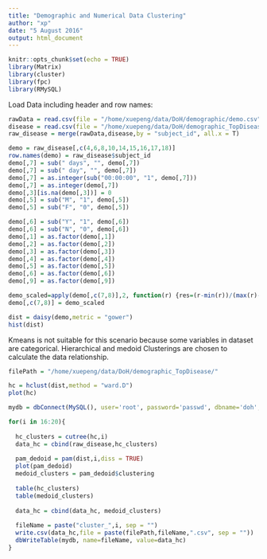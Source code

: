 ```yaml
---
title: "Demographic and Numerical Data Clustering"
author: "xp"
date: "5 August 2016"
output: html_document
---
```


```r
knitr::opts_chunk$set(echo = TRUE)
library(Matrix)
library(cluster)
library(fpc)
library(RMySQL)
```

Load Data including header and row names:

```r

rawData = read.csv(file = "/home/xuepeng/data/DoH/demographic/demo.csv",header = T)
disease = read.csv(file = "/home/xuepeng/data/DoH/demographic_TopDisease/topDisease.csv",header = T)
raw_disease = merge(rawData,disease,by = "subject_id", all.x = T)

demo = raw_disease[,c(4,6,8,10,14,15,16,17,18)]
row.names(demo) = raw_disease$subject_id
demo[,7] = sub(" days", "", demo[,7])
demo[,7] = sub(" day", "", demo[,7])
demo[,7] = as.integer(sub("00:00:00", "1", demo[,7]))
demo[,7] = as.integer(demo[,7])
demo[,3][is.na(demo[,3])] = 0
demo[,5] = sub("M", "1", demo[,5])
demo[,5] = sub("F", "0", demo[,5])

demo[,6] = sub("Y", "1", demo[,6])
demo[,6] = sub("N", "0", demo[,6])
demo[,1] = as.factor(demo[,1])
demo[,2] = as.factor(demo[,2])
demo[,3] = as.factor(demo[,3])
demo[,4] = as.factor(demo[,4])
demo[,5] = as.factor(demo[,5])
demo[,6] = as.factor(demo[,6])
demo[,9] = as.factor(demo[,9])


```

```r
demo_scaled=apply(demo[,c(7,8)],2, function(r) {res=(r-min(r))/(max(r)-min(r)); res})
demo[,c(7,8)] = demo_scaled
```


```r
dist = daisy(demo,metric = "gower")
hist(dist)

```

Kmeans is not suitable for this scenario because some variables in dataset are categorical.
Hierarchical and medoid Clusterings are chosen to calculate the data relationship.


```r
filePath = "/home/xuepeng/data/DoH/demographic_TopDisease/"

hc = hclust(dist,method = "ward.D")
plot(hc)

mydb = dbConnect(MySQL(), user='root', password='passwd', dbname='doh', host='qcis4')

for(i in 16:20){
  
  hc_clusters = cutree(hc,i)
  data_hc = cbind(raw_disease,hc_clusters)
  
  pam_dedoid = pam(dist,i,diss = TRUE)
  plot(pam_dedoid)
  medoid_clusters = pam_dedoid$clustering
  
  table(hc_clusters)
  table(medoid_clusters)
  
  data_hc = cbind(data_hc, medoid_clusters)
  
  fileName = paste("cluster_",i, sep = "")
  write.csv(data_hc,file = paste(filePath,fileName,".csv", sep = ""))
  dbWriteTable(mydb, name=fileName, value=data_hc)
}
```

